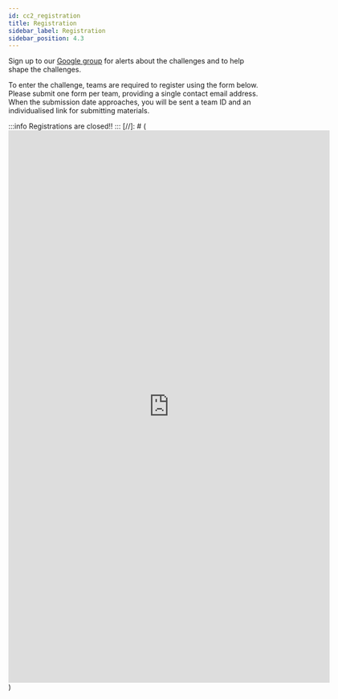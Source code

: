 ```yaml
---
id: cc2_registration
title: Registration
sidebar_label: Registration
sidebar_position: 4.3
---
```


Sign up to our [Google group](https://groups.google.com/g/cadenza-challenge) for alerts about the challenges and to help shape the challenges.

To enter the challenge, teams are required to register using the form below. Please submit one form per team, providing a single contact email address.
When the submission date approaches, you will be sent a team ID and an individualised link for submitting materials.

:::info
Registrations are closed!!
:::
[//]: # (<iframe src="https://docs.google.com/forms/d/e/1FAIpQLSd0hFVkQoOdqZNNxEtiQPYoSBGLoWWLvzu2jFDbMlACURIE-Q/viewform?embedded=true" width="640" height="1100" frameborder="0" marginheight="0" marginwidth="0">Loading…</iframe>)
